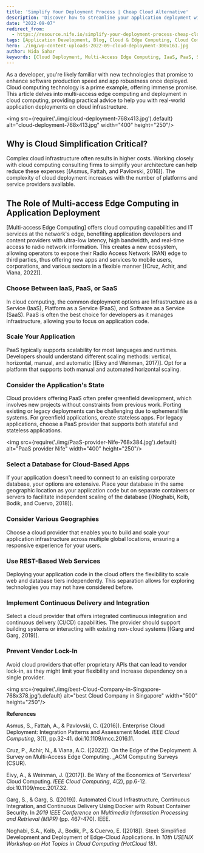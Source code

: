 ```yaml
---
title: 'Simplify Your Deployment Process | Cheap Cloud Alternative'
description: 'Discover how to streamline your application deployment with cost-effective cloud solutions and multi-access edge computing. Learn about IaaS, PaaS, SaaS, and strategies to enhance your cloud deployment efficiency.'
date: "2022-09-07"
redirect_from: 
  - https://resource.nife.io/simplify-your-deployment-process-cheap-cloud-alternative/
tags: [Application Development, Blog, Cloud & Edge Computing, Cloud Computing, Deploy, DevOps, Edge Computing, Hosting, Intelligent Edge, Network Edge] 
hero: ./img/wp-content-uploads-2022-09-cloud-deployment-300x161.jpg
author: Nida Sahar
keywords: [Cloud Deployment, Multi-Access Edge Computing, IaaS, PaaS, SaaS, Cloud Solutions, Scalability, Continuous Delivery, Vendor Lock-In]
---
```



As a developer, you're likely familiar with new technologies that promise to enhance software production speed and app robustness once deployed. Cloud computing technology is a prime example, offering immense promise. This article delves into multi-access edge computing and deployment in cloud computing, providing practical advice to help you with real-world application deployments on cloud infrastructure.

<img src={require('./img/cloud-deployment-768x413.jpg').default} alt="cloud-deployment-768x413.jpg" width="400" height="250"/>
<br/>



 
## Why is Cloud Simplification Critical?

Complex cloud infrastructure often results in higher costs. Working closely with cloud computing consulting firms to simplify your architecture can help reduce these expenses [(Asmus, Fattah, and Pavlovski, 2016)]. The complexity of cloud deployment increases with the number of platforms and service providers available.

## The Role of Multi-access Edge Computing in Application Deployment

[Multi-access Edge Computing] offers cloud computing capabilities and IT services at the network's edge, benefiting application developers and content providers with ultra-low latency, high bandwidth, and real-time access to radio network information. This creates a new ecosystem, allowing operators to expose their Radio Access Network (RAN) edge to third parties, thus offering new apps and services to mobile users, corporations, and various sectors in a flexible manner [(Cruz, Achir, and Viana, 2022)].

### Choose Between IaaS, PaaS, or SaaS

In cloud computing, the common deployment options are Infrastructure as a Service (IaaS), Platform as a Service (PaaS), and Software as a Service (SaaS). PaaS is often the best choice for developers as it manages infrastructure, allowing you to focus on application code.

### Scale Your Application

PaaS typically supports scalability for most languages and runtimes. Developers should understand different scaling methods: vertical, horizontal, manual, and automatic [(Eivy and Weinman, 2017)]. Opt for a platform that supports both manual and automated horizontal scaling.

### Consider the Application's State

Cloud providers offering PaaS often prefer greenfield development, which involves new projects without constraints from previous work. Porting existing or legacy deployments can be challenging due to ephemeral file systems. For greenfield applications, create stateless apps. For legacy applications, choose a PaaS provider that supports both stateful and stateless applications.


<img src={require('./img/PaaS-provider-Nife-768x384.jpg').default} alt="PaaS provider Nife" width="400" height="250"/>
<br/>




 
### Select a Database for Cloud-Based Apps

If your application doesn't need to connect to an existing corporate database, your options are extensive. Place your database in the same geographic location as your application code but on separate containers or servers to facilitate independent scaling of the database [(Noghabi, Kolb, Bodik, and Cuervo, 2018)].

### Consider Various Geographies

Choose a cloud provider that enables you to build and scale your application infrastructure across multiple global locations, ensuring a responsive experience for your users.

### Use REST-Based Web Services

Deploying your application code in the cloud offers the flexibility to scale web and database tiers independently. This separation allows for exploring technologies you may not have considered before.

### Implement Continuous Delivery and Integration

Select a cloud provider that offers integrated continuous integration and continuous delivery (CI/CD) capabilities. The provider should support building systems or interacting with existing non-cloud systems [(Garg and Garg, 2019)].

### Prevent Vendor Lock-In

Avoid cloud providers that offer proprietary APIs that can lead to vendor lock-in, as they might limit your flexibility and increase dependency on a single provider.


<img src={require('./img/best-Cloud-Company-in-Singapore-768x378.jpg').default} alt="best Cloud Company in Singapore" width="500" height="250"/>
<br/>


 


**References**

Asmus, S., Fattah, A., & Pavlovski, C. ([2016]). Enterprise Cloud Deployment: Integration Patterns and Assessment Model. _IEEE Cloud Computing_, 3(1), pp.32-41. doi:10.1109/mcc.2016.11.

Cruz, P., Achir, N., & Viana, A.C. ([2022]). On the Edge of the Deployment: A Survey on Multi-Access Edge Computing. _ACM Computing Surveys (CSUR).

Eivy, A., & Weinman, J. ([2017]). Be Wary of the Economics of ‘Serverless' Cloud Computing. _IEEE Cloud Computing_, 4(2), pp.6-12. doi:10.1109/mcc.2017.32.

Garg, S., & Garg, S. ([2019]). Automated Cloud Infrastructure, Continuous Integration, and Continuous Delivery Using Docker with Robust Container Security. In _2019 IEEE Conference on Multimedia Information Processing and Retrieval (MIPR)_ (pp. 467-470). IEEE.

Noghabi, S.A., Kolb, J., Bodik, P., & Cuervo, E. ([2018]). Steel: Simplified Development and Deployment of Edge-Cloud Applications. In _10th USENIX Workshop on Hot Topics in Cloud Computing (HotCloud 18)_.
